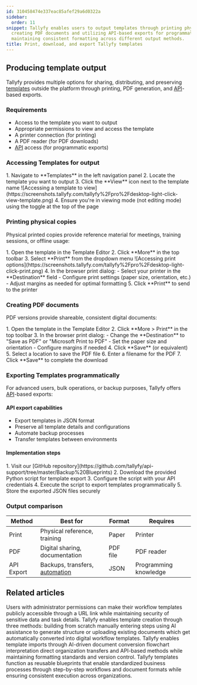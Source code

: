 ```yaml
---
id: 310458474e337eac85afef29a6d0322a
sidebar:
  order: 11
snippet: Tallyfy enables users to output templates through printing physical copies
  creating PDF documents and utilizing API-based exports for programmatic access while
  maintaining consistent formatting across different output methods.
title: Print, download, and export Tallyfy templates
---
```



## Producing template output

Tallyfy provides multiple options for sharing, distributing, and preserving [templates](/products/pro/documenting/templates/) outside the platform through printing, PDF generation, and [API](/products/pro/integrations/open-api/)-based exports.

### Requirements
- Access to the template you want to output
- Appropriate permissions to view and access the template
- A printer connection (for printing)
- A PDF reader (for PDF downloads)
- [API](/products/pro/integrations/open-api/) access (for programmatic exports)

### Accessing Templates for output

<Steps>
1. Navigate to **Templates** in the left navigation panel
2. Locate the template you want to output
3. Click the **View** icon next to the template name
   ![Accessing a template to view](https://screenshots.tallyfy.com/tallyfy%2Fpro%2Fdesktop-light-click-view-template.png)
4. Ensure you're in viewing mode (not editing mode) using the toggle at the top of the page
</Steps>

### Printing physical copies

Physical printed copies provide reference material for meetings, training sessions, or offline usage:

<Steps>
1. Open the template in the Template Editor
2. Click **More** in the top toolbar
3. Select **Print** from the dropdown menu
   ![Accessing print options](https://screenshots.tallyfy.com/tallyfy%2Fpro%2Fdesktop-light-click-print.png)
4. In the browser print dialog:
   - Select your printer in the **Destination** field
   - Configure print settings (paper size, orientation, etc.)
   - Adjust margins as needed for optimal formatting
5. Click **Print** to send to the printer
</Steps>

### Creating PDF documents

PDF versions provide shareable, consistent digital documents:

<Steps>
1. Open the template in the Template Editor
2. Click **More > Print** in the top toolbar
3. In the browser print dialog:
   - Change the **Destination** to "Save as PDF" or "Microsoft Print to PDF"
   - Set the paper size and orientation
   - Configure margins if needed
4. Click **Save** (or equivalent)
5. Select a location to save the PDF file
6. Enter a filename for the PDF
7. Click **Save** to complete the download
</Steps>

### Exporting Templates programmatically

For advanced users, bulk operations, or backup purposes, Tallyfy offers [API](/products/pro/integrations/open-api/)-based exports:

#### API export capabilities
- Export templates in JSON format
- Preserve all template details and configurations
- Automate backup processes
- Transfer templates between environments

#### Implementation steps
<Steps>
1. Visit our [GitHub repository](https://github.com/tallyfy/api-support/tree/master/Backup%20Blueprints)
2. Download the provided Python script for template export
3. Configure the script with your API credentials
4. Execute the script to export templates programmatically
5. Store the exported JSON files securely
</Steps>

### Output comparison

| Method | Best for | Format | Requires |
|--------|----------|--------|----------|
| Print | Physical reference, training | Paper | Printer |
| PDF | Digital sharing, documentation | PDF file | PDF reader |
| API Export | Backups, transfers, [automation](/products/pro/documenting/templates/automations/) | JSON | Programming knowledge |


## Related articles
<CardGrid>
<LinkTitleCard header="<b>Templates > Publish a template</b>" href="/products/pro/documenting/templates/how-to-make-my-tallyfy-template-public/" > Users with administrator permissions can make their workflow templates publicly accessible through a URL link while maintaining security of sensitive data and task details. </LinkTitleCard>
<LinkTitleCard header="<b>Templates > Create a template</b>" href="/products/pro/documenting/templates/create-template/" > Tallyfy enables template creation through three methods: building from scratch manually entering steps using AI assistance to generate structure or uploading existing documents which get automatically converted into digital workflow templates. </LinkTitleCard>
<LinkTitleCard header="<b>Templates > Import a template</b>" href="/products/pro/documenting/templates/import-feature/" > Tallyfy enables template imports through AI-driven document conversion flowchart interpretation direct organization transfers and API-based methods while maintaining formatting standards and version control. </LinkTitleCard>
<LinkTitleCard header="<b>Documenting > Templates</b>" href="/products/pro/documenting/templates/" > Tallyfy templates function as reusable blueprints that enable standardized business processes through step-by-step workflows and document formats while ensuring consistent execution across organizations. </LinkTitleCard>
</CardGrid>